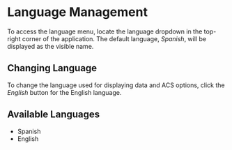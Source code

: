 # Language Management

To access the language menu, locate the language dropdown in the top-right corner of the application. The default language, *Spanish*, will be displayed as the visible name.

## Changing Language

To change the language used for displaying data and ACS options, click the *English* button for the English language.

## Available Languages

- Spanish
- English
